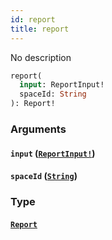 ```yaml
---
id: report
title: report
---
```


No description

```graphql
report(
  input: ReportInput!
  spaceId: String
): Report!

```

### Arguments

#### `input` ([`ReportInput!`](/docs/graphql/inputs/report-input))

#### `spaceId` ([`String`](/docs/graphql/scalars/string))

### Type

#### [`Report`](/docs/graphql/objects/report)
